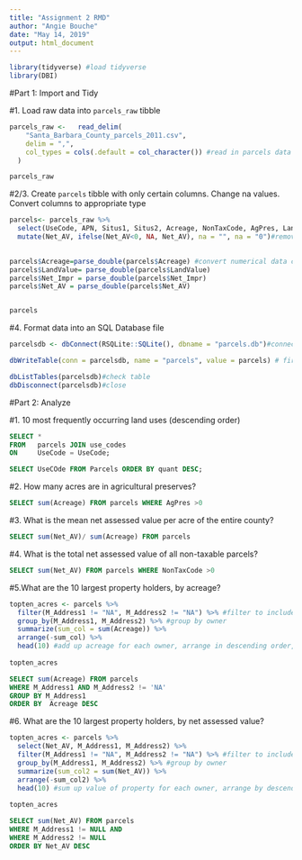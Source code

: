 ```yaml
---
title: "Assignment 2 RMD"
author: "Angie Bouche"
date: "May 14, 2019"
output: html_document
---
```



```r
library(tidyverse) #load tidyverse
library(DBI)


```

#Part 1: Import and Tidy

#1. Load raw data into `parcels_raw` tibble
```r
parcels_raw <-   read_delim(
    "Santa_Barbara_County_parcels_2011.csv",
    delim = ",",
    col_types = cols(.default = col_character()) #read in parcels data csv and convert to tibble
  )

parcels_raw
```

#2/3. Create `parcels` tibble with only certain columns. Change na values. Convert columns to appropriate type
```r

parcels<- parcels_raw %>% 
  select(UseCode, APN, Situs1, Situs2, Acreage, NonTaxCode, AgPres, LandValue, Net_Impr, Net_AV, M_Address1, M_Address2) %>% #select appropriate columns for parcels tibble
  mutate(Net_AV, ifelse(Net_AV<0, NA, Net_AV), na = "", na = "0")#remove any negative assessment values, change 'space' and '0' placeholders to NA
  

parcels$Acreage=parse_double(parcels$Acreage) #convert numerical data columns from characters
parcels$LandValue= parse_double(parcels$LandValue)
parcels$Net_Impr = parse_double(parcels$Net_Impr)
parcels$Net_AV = parse_double(parcels$Net_AV)


parcels

```

#4. Format data into an SQL Database file
```r
parcelsdb <- dbConnect(RSQLite::SQLite(), dbname = "parcels.db")#connect Rmd SQL chunk to SQLite database

dbWriteTable(conn = parcelsdb, name = "parcels", value = parcels) # first argument is conenction handle, second is name for table in database, third is the dataframe itself

dbListTables(parcelsdb)#check table
dbDisconnect(parcelsdb)#close


```

#Part 2: Analyze

#1. 10 most frequently occurring land uses (descending order)
```sql


SELECT *
FROM   parcels JOIN use_codes
ON     UseCode = UseCode;

SELECT UseCOde FROM Parcels ORDER BY quant DESC;

```

#2. How many acres are in agricultural preserves?

```sql

SELECT sum(Acreage) FROM parcels WHERE AgPres >0


```

#3. What is the mean net assessed value per acre of the entire county?

```sql
SELECT sum(Net_AV)/ sum(Acreage) FROM parcels

```


#4. What is the total net assessed value of all non-taxable parcels?

```sql
SELECT sum(Net_AV) FROM parcels WHERE NonTaxCode >0
```


#5.What are the 10 largest property holders, by acreage?
```r
topten_acres <- parcels %>% 
  filter(M_Address1 != "NA", M_Address2 != "NA") %>% #filter to include only properties with an owner
  group_by(M_Address1, M_Address2) %>% #group by owner
  summarize(sum_col = sum(Acreage)) %>%  
  arrange(-sum_col) %>% 
  head(10) #add up acreage for each owner, arrange in descending order, select top 10 owners and their land mass
  
topten_acres

```

```sql

SELECT sum(Acreage) FROM parcels
WHERE M_Address1 AND M_Address2 != 'NA' 
GROUP BY M_Address1
ORDER BY  Acreage DESC
```


#6. What are the 10 largest property holders, by net assessed value?
```r

topten_acres <- parcels %>% 
  select(Net_AV, M_Address1, M_Address2) %>% 
  filter(M_Address1 != "NA", M_Address2 != "NA") %>% #filter to include only properties with an owner
  group_by(M_Address1, M_Address2) %>% #group by owner
  summarize(sum_col2 = sum(Net_AV)) %>%  
  arrange(-sum_col2) %>%
  head(10) #sum up value of property for each owner, arrange by descending order, select top 10 owners
  
topten_acres

```

```sql

SELECT sum(Net_AV) FROM parcels
WHERE M_Address1 != NULL AND
WHERE M_Address2 != NULL
ORDER BY Net_AV DESC
```

